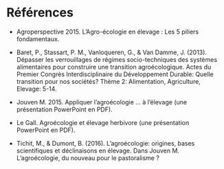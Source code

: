 # Références {#references}

-	Agroperspective 2015. L’Agro-écologie en élevage : Les 5 piliers fondamentaux.

-	Baret, P., Stassart, P. M., Vanloqueren, G., & Van Damme, J. (2013). Dépasser les verrouillages de régimes socio-techniques des systèmes alimentaires pour construire une transition agroécologique. Actes du Premier Congrès Interdisciplinaire du Développement Durable: Quelle transition pour nos sociétés? Thème 2: Alimentation, Agriculture, Elevage: 5-14.

-	Jouven M. 2015. Appliquer l’agroécologie … à l’élevage (une présentation PowerPoint en PDF).

-	Le Gall. Agroécologie et élevage herbivore (une présentation PowerPoint en PDF).

-	Tichit, M., & Dumont, B. (2016). L'agroécologie: origines, bases scientifiques et déclinaisons en élevage. Dans Jouven M. L’agroécologie, du nouveau pour le pastoralisme ?

